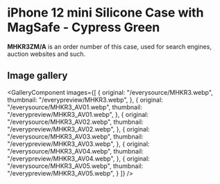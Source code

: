 
# iPhone 12 mini Silicone Case with MagSafe - Cypress Green

<Callout type='info' emoji='👉🏻'>**MHKR3ZM/A** is an order number of this case, used for search engines, auction websites and such.</Callout>

## Image gallery

<GalleryComponent
    images={[
      {
        original: "/everysource/MHKR3.webp",
        thumbnail: "/everypreview/MHKR3.webp",
      },
      {
        original: "/everysource/MHKR3_AV01.webp",
        thumbnail: "/everypreview/MHKR3_AV01.webp",
      },
      {
        original: "/everysource/MHKR3_AV02.webp",
        thumbnail: "/everypreview/MHKR3_AV02.webp",
      },
      {
        original: "/everysource/MHKR3_AV03.webp",
        thumbnail: "/everypreview/MHKR3_AV03.webp",
      },
      {
        original: "/everysource/MHKR3_AV04.webp",
        thumbnail: "/everypreview/MHKR3_AV04.webp",
      },
      {
        original: "/everysource/MHKR3_AV05.webp",
        thumbnail: "/everypreview/MHKR3_AV05.webp",
      }
    ]}
  />
